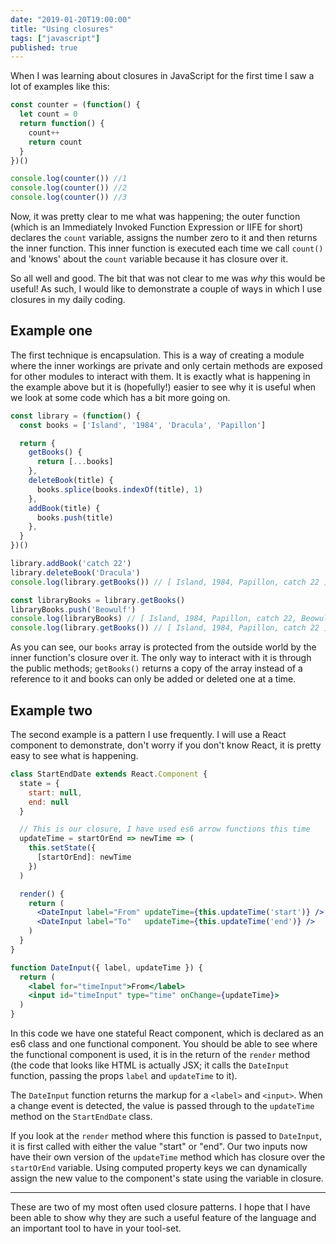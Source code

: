 ```yaml
---
date: "2019-01-20T19:00:00"
title: "Using closures"
tags: ["javascript"]
published: true
---
```


When I was learning about closures in JavaScript for the first time I saw a lot of examples like this:

```jsx
const counter = (function() {
  let count = 0
  return function() {
    count++
    return count
  }
})()

console.log(counter()) //1
console.log(counter()) //2
console.log(counter()) //3
```

Now, it was pretty clear to me what was happening; the outer function (which is an Immediately Invoked Function Expression or IIFE for short) declares the `count` variable, assigns the number zero to it and then returns the inner function. This inner function is executed each time we call `count()` and 'knows' about the `count` variable because it has closure over it.

So all well and good. The bit that was not clear to me was _why_ this would be useful! As such, I would like to demonstrate a couple of ways in which I use closures in my daily coding.

## Example one

The first technique is encapsulation. This is a way of creating a module where the inner workings are private and only certain methods are exposed for other modules to interact with them. It is exactly what is happening in the example above but it is (hopefully!) easier to see why it is useful when we look at some code which has a bit more going on.

```jsx
const library = (function() {
  const books = ['Island', '1984', 'Dracula', 'Papillon']

  return {
    getBooks() {
      return [...books]
    },
    deleteBook(title) {
      books.splice(books.indexOf(title), 1)
    },
    addBook(title) {
      books.push(title)
    },
  }
})()

library.addBook('catch 22')
library.deleteBook('Dracula')
console.log(library.getBooks()) // [ Island, 1984, Papillon, catch 22 ]

const libraryBooks = library.getBooks()
libraryBooks.push('Beowulf')
console.log(libraryBooks) // [ Island, 1984, Papillon, catch 22, Beowulf ]
console.log(library.getBooks()) // [ Island, 1984, Papillon, catch 22 ]
```

As you can see, our `books` array is protected from the outside world by the inner function's closure over it. The only way to interact with it is through the public methods; `getBooks()` returns a copy of the array instead of a reference to it and books can only be added or deleted one at a time.

## Example two

The second example is a pattern I use frequently. I will use a React component to demonstrate, don't worry if you don't know React, it is pretty easy to see what is happening.

```jsx
class StartEndDate extends React.Component {
  state = {
    start: null,
    end: null
  }

  // This is our closure, I have used es6 arrow functions this time
  updateTime = startOrEnd => newTime => (
    this.setState({
      [startOrEnd]: newTime
    })
  )

  render() {
    return (
      <DateInput label="From" updateTime={this.updateTime('start')} />
      <DateInput label="To"   updateTime={this.updateTime('end')} />
    )
  }
}

function DateInput({ label, updateTime }) {
  return (
    <label for="timeInput">From</label>
    <input id="timeInput" type="time" onChange={updateTime}>
  )
}
```

In this code we have one stateful React component, which is declared as an es6 class and one functional component. You should be able to see where the functional component is used, it is in the return of the `render` method (the code that looks like HTML is actually JSX; it calls the `DateInput` function, passing the props `label` and `updateTime` to it).

The `DateInput` function returns the markup for a `<label>` and `<input>`. When a change event is detected, the value is passed through to the `updateTime` method on the `StartEndDate` class.

If you look at the `render` method where this function is passed to `DateInput`, it is first called with either the value "start" or "end". Our two inputs now have their own version of the `updateTime` method which has closure over the `startOrEnd` variable. Using computed property keys we can dynamically assign the new value to the component's state using the variable in closure.

---

These are two of my most often used closure patterns. I hope that I have been able to show why they are such a useful feature of the language and an important tool to have in your tool-set.
